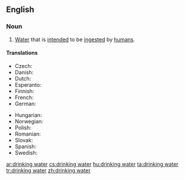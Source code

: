 ==English==
{{wikipedia}}

===Noun===
{{en-noun|sg=[[drinking]] [[water]]|-}}

# [[water|Water]] that is [[intended]] to be [[ingested]] by [[human]]s.

====Translations====
{{trans-top|water for humans}}
* Czech: {{t+|cs|pitná voda|f}}
* Danish: {{t|da|drikkevand}}
* Dutch: {{t|nl|drinkwater}}
* Esperanto: {{t|eo|trinkakvo|xs=Esperanto}}
* Finnish: {{t+|fi|juomavesi}}
* French: {{t|fr|eau potable}}
* German: {{t+|de|Trinkwasser}}
{{trans-mid}}
* Hungarian: {{t+|hu|ivóvíz}}
* Norwegian: {{t|no|drikkevann}}
* Polish: {{t|pl|woda do picia}}
* Romanian: {{t-|ro|apă potabilă|f}}
* Slovak: {{t-|sk|pitná voda}}
* Spanish: {{t|es|agua potable}}
* Swedish: {{t|sv|dricksvatten}}
{{trans-bottom}}

[[ar:drinking water]]
[[cs:drinking water]]
[[hu:drinking water]]
[[ta:drinking water]]
[[tr:drinking water]]
[[zh:drinking water]]